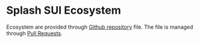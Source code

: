# Splash SUI Ecosystem

Ecosystem are provided through [Github repository](https://github.com/cosmostation/splash/blob/main/ecosystem) file.
The file is managed through [Pull Requests](https://github.com/cosmostation/splash/pulls).
